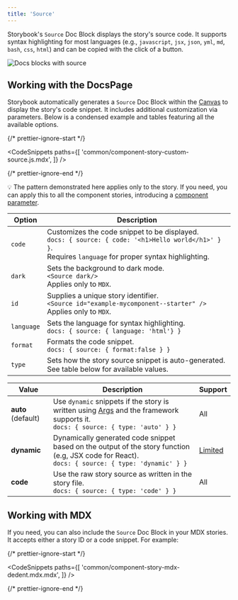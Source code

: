 ```yaml
---
title: 'Source'
---
```


Storybook's `Source` Doc Block displays the story's source code. It supports syntax highlighting for most languages (e.g., `javascript`, `jsx`, `json`, `yml`, `md`, `bash`, `css`, `html`) and can be copied with the click of a button.

![Docs blocks with source](./docblock-source.png)

## Working with the DocsPage

Storybook automatically generates a `Source` Doc Block within the [Canvas](./doc-block-canvas.mdx) to display the story's code snippet.
It includes additional customization via parameters. Below is a condensed example and tables featuring all the available options.

{/* prettier-ignore-start */}

<CodeSnippets
  paths={[
    'common/component-story-custom-source.js.mdx',
  ]}
/>

{/* prettier-ignore-end */}

<div class="aside">

💡 The pattern demonstrated here applies only to the story. If you need, you can apply this to all the component stories, introducing a [component parameter](../writing-stories/parameters.mdx#component-parameters).

</div>

| Option     | Description                                                                                                                                                        |
| ---------- | ------------------------------------------------------------------------------------------------------------------------------------------------------------------ |
| `code`     | Customizes the code snippet to be displayed. <br/> `docs: { source: { code: '<h1>Hello world</h1>' } }`. <br/> Requires `language` for proper syntax highlighting. |
| `dark`     | Sets the background to dark mode. <br/> `<Source dark/>` <br/> Applies only to `MDX`.                                                                              |
| `id`       | Supplies a unique story identifier. <br/> `<Source id="example-mycomponent--starter" />` <br/> Applies only to `MDX`.                                              |
| `language` | Sets the language for syntax highlighting. <br/> `docs: { source: { language: 'html'} }`                                                                           |
| `format`   | Formats the code snippet. <br/> `docs: { source: { format:false } }`                                                                                               |
| `type`     | Sets how the story source snippet is auto-generated. See table below for available values.                                                                         |

| Value              | Description                                                                                                                                                       | Support                                          |
| ------------------ | ------------------------------------------------------------------------------------------------------------------------------------------------------------------| -------------------------------------------------|
| **auto** (default) | Use `dynamic` snippets if the story is written using [Args](../writing-stories/args.mdx) and the framework supports it.<br/> `docs: { source: { type: 'auto' } }` | All                                              |
| **dynamic**        | Dynamically generated code snippet based on the output of the story function (e.g, JSX code for React). <br/> `docs: { source: { type: 'dynamic' } }`             | [Limited](../api/frameworks-feature-support.mdx) |
| **code**           | Use the raw story source as written in the story file. <br/> `docs: { source: { type: 'code' } }`                                                                 | All                                              |

## Working with MDX

If you need, you can also include the `Source` Doc Block in your MDX stories. It accepts either a story ID or a code snippet. For example:

{/* prettier-ignore-start */}

<CodeSnippets
  paths={[
    'common/component-story-mdx-dedent.mdx.mdx',
  ]}
/>

{/* prettier-ignore-end */}
